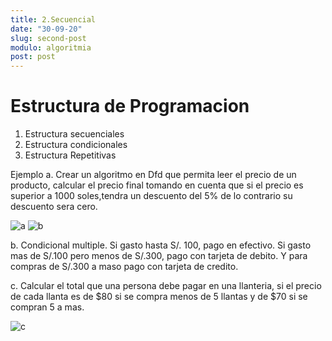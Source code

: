 ```yaml
---
title: 2.Secuencial
date: "30-09-20"
slug: second-post
modulo: algoritmia
post: post
---
```


# Estructura de Programacion

1. Estructura secuenciales
2. Estructura condicionales
3. Estructura Repetitivas

Ejemplo
a. Crear un algoritmo en Dfd que permita leer el precio de un producto, calcular el precio final tomando en cuenta que si el precio es superior a 1000 soles,tendra un descuento del 5% de lo contrario su descuento sera cero.

![a](post2-1a.png)
![b](post2-1b.png)

b. Condicional multiple. Si gasto hasta S/. 100, pago en efectivo. Si gasto mas de S/.100 pero menos de S/.300, pago con tarjeta de debito. Y para compras de S/.300 a maso pago con tarjeta de credito.

c. Calcular el total que una persona debe pagar en una llanteria, si el precio de cada llanta es de $80 si se compra menos de 5 llantas y de $70 si se compran 5 a mas.

![c](post2-1c.png)
